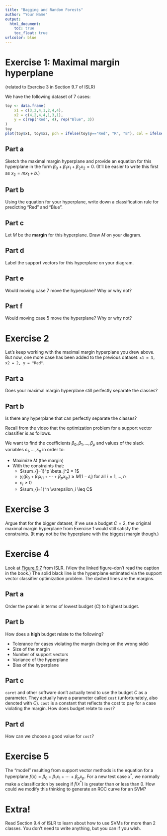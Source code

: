 ```yaml
---
title: "Bagging and Random Forests"
author: "Your Name"
output: 
  html_document:
    toc: true
    toc_float: true
urlcolor: blue
---
```


# Exercise 1: Maximal margin hyperplane

(related to Exercise 3 in Section 9.7 of ISLR)

We have the following dataset of 7 cases:

```r
toy <- data.frame(
    x1 = c(3,2,4,1,2,4,4),
    x2 = c(4,2,4,4,1,3,1),
    y = c(rep("Red", 4), rep("Blue", 3))
)
toy
plot(toy$x1, toy$x2, pch = ifelse(toy$y=="Red", "R", "B"), col = ifelse(toy$y=="Red", "firebrick", "dodgerblue"), cex = 1.5, xlab = "x1", ylab = "x2")
```

## Part a

Sketch the maximal margin hyperplane and provide an equation for this hyperplane in the form $\beta_0 + \beta_1 x_1 + \beta_2 x_2 = 0$. (It'll be easier to write this first as $x_2 = mx_1 + b$.)

## Part b

Using the equation for your hyperplane, write down a classification rule for predicting "Red" and "Blue".

## Part c

Let $M$ be the **margin** for this hyperplane. Draw $M$ on your diagram.

## Part d

Label the support vectors for this hyperplane on your diagram.

## Part e

Would moving case 7 move the hyperplane? Why or why not?

## Part f

Would moving case 5 move the hyperplane? Why or why not?





# Exercise 2

Let's keep working with the maximal margin hyperplane you drew above. But now, one more case has been added to the previous dataset: `x1 = 3, x2 = 2, y = "Red"`.

## Part a

Does your maximal margin hyperplane still perfectly separate the classes?

## Part b

Is there any hyperplane that can perfectly separate the classes?





Recall from the video that the optimization problem for a support vector classifier is as follows.

We want to find the coefficients $\beta_0, \beta_1, \ldots, \beta_p$ and values of the slack variables $\varepsilon_1, \ldots, \varepsilon_n$ in order to:

- Maximize $M$ (the margin)
- With the constraints that:
    - $\sum_{j=1}^p \beta_j^2 = 1$
    - $y_i(\beta_0 + \beta_1 x_{i1} + \cdots + \beta_p x_{ip}) \geq M(1-\varepsilon_i)$ for all $i = 1,\ldots,n$
    - $\varepsilon_i \geq 0$
    - $\sum_{i=1}^n \varepsilon_i \leq C$






# Exercise 3

Argue that for the bigger dataset, if we use a budget $C = 2$, the original maximal margin hyperplane from Exercise 1 would still satisfy the constraints. (It may not be the hyperplane with the biggest margin though.)






# Exercise 4

Look at [Figure 9.7](http://www-bcf.usc.edu/~gareth/ISL/Chapter9/9.7.pdf) from ISLR. (View the linked figure--don't read the caption in the book.) The solid black line is the hyperplane estimated via the support vector classifier optimization problem. The dashed lines are the margins.


## Part a

Order the panels in terms of lowest budget ($C$) to highest budget.

## Part b

How does a **high** budget relate to the following?

- Tolerance for cases violating the margin (being on the wrong side)
- Size of the margin
- Number of support vectors
- Variance of the hyperplane
- Bias of the hyperplane

## Part c

`caret` and other software don't actually tend to use the budget $C$ as a parameter. They actually have a parameter called `cost` (unfortunately, also denoted with $C$). `cost` is a constant that reflects the cost to pay for a case violating the margin. How does budget relate to `cost`?


## Part d

How can we choose a good value for `cost`? 






# Exercise 5

The "model" resulting from support vector methods is the equation for a hyperplane $f(x) = \beta_0 + \beta_1 x_1 + \cdots + \beta_p x_p$. For a new test case $x^*$, we normally make a classification by seeing if $f(x^*)$ is greater than or less than 0. How could we modify this thinking to generate an ROC curve for an SVM?






# Extra!

Read Section 9.4 of ISLR to learn about how to use SVMs for more than 2 classes. You don't need to write anything, but you can if you wish.




